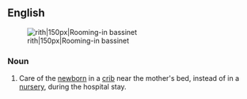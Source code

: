 ==English==
[[Image:HRBassinet.JPG|thumb|rith|150px|Rooming-in bassinet]]
===Noun===
{{en-noun|-}}

# Care of the [[newborn]] in a [[crib]] near the mother's bed, instead of in a [[nursery]], during the hospital stay.